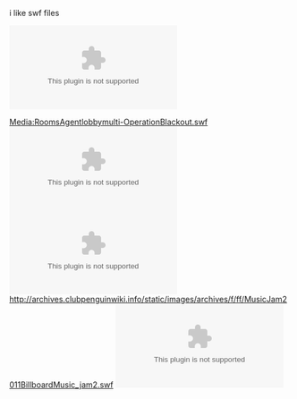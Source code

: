 i like swf files
 [[File:AprilFools'Party2011Cave.swf]]
[[Media:RoomsAgentlobbymulti-OperationBlackout.swf]]
[[File:FRBooksYear1011.swf]]
[[File:FilesHomepageScene 25.swf]]
http://archives.clubpenguinwiki.info/static/images/archives/f/ff/MusicJam2011BillboardMusic_jam2.swf
[[File:StarWarsTakeover-ENLoginScreen2.swf]]
